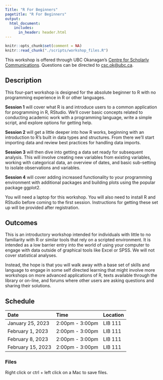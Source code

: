 ```yaml
---
Title: "R For Beginners"
pagetitle: "R For Beginners"
output:
  html_document:
    includes:
      in_header: header.html
---
```

```r
knitr::opts_chunk$set(comment = NA)
knitr::read_chunk("./scripts/workshop_files.R")
```

This workshop is offered through UBC Okanagan's [Centre for Scholarly Communications](https://csc.ok.ubc.ca). Questions can be directed to [csc.ok@ubc.ca](mailto:csc.ok@ubc.ca).

## Description

This four-part workshop is designed for the absolute beginner to R with no programming experience in R or other languages.

**Session 1** will cover what R is and introduce users to a common application for programming in R, RStudio. We'll cover basic concepts related to conducting academic work with a programming language, write a simple script, and explore options for getting help.

**Session 2** will get a little deeper into how R works, beginning with an introduction to R's built in data types and structures. From there we'll start importing data and review best practices for handling data imports.

**Session 3** will then dive into getting a data set ready for subsequent analysis. This will involve creating new variables from existing variables, working with categorical data, an overview of dates, and basic sub-setting to isolate observations and variables.

**Session 4** will cover adding increased functionality to your programming environment with additional packages and building plots using the popular package ggplot2.

You will need a laptop for this workshop. You will also need to install R and RStudio before coming to the first session. Instructions for getting these set up will be provided after registration.

## Outcomes

This is an introductory workshop intended for individuals with little to no familiarity with R or similar tools that rely on a scripted environment. It is intended as a low barrier entry into the world of using your computer to engage with data outside of graphical tools like Excel or SPSS. We will not cover statistical analyses.

Instead, the hope is that you will walk away with a base set of skills and language to engage in some self directed learning that might involve more workshops on more advanced applications of R, texts available through the library or on-line, and forums where other users are asking questions and sharing their solutions.

## Schedule

| Date | Time | Location |
| :- | :- | :- |
| January 25, 2023 | 2:00pm - 3:00pm | LIB 111 |
| February 1, 2023 | 2:00pm - 3:00pm | LIB 111 |
| February 8, 2023 | 2:00pm - 3:00pm | LIB 111 |
| February 15, 2023 | 2:00pm - 3:00pm | LIB 111 |

### Files

Right click or ctrl + left click on a Mac to save files.

```r
```